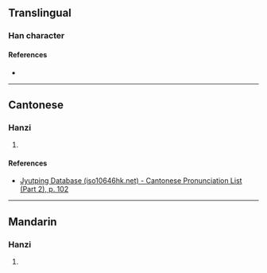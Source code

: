 {{character info/new}}
==Translingual==

===Han character===
{{Han char|rn=50|rad=巾|as=07|sn=10|four=|canj=LBMMV|ids=⿰巾辰}}

====References====
* {{Han ref|kx=0331.330|dkj=08914|dj=0637.260|hdz=10739.140|uh=5E2A|ud=24106}}

----

==Cantonese==

===Hanzi===
{{yue-hanzi|jyut=[[zan1]]|y=jan1}}

# {{rfdef|yue|sort=巾07}}

====References====
* [http://www.iso10646hk.net/jp/document/download.jsp Jyutping Database (iso10646hk.net) - Cantonese Pronunciation List (Part 2), p. 102]

----

==Mandarin==

===Hanzi===
{{cmn-hanzi|pin=[[zhēn]] ([[zhen1]])|wg=chen<sup>1</sup>}}

# {{rfdef|cmn|sort=巾07}}